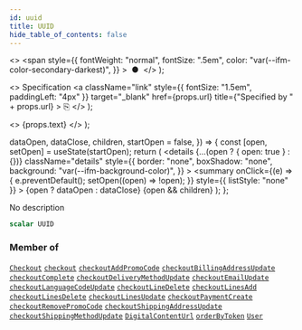 ```yaml
---
id: uuid
title: UUID
hide_table_of_contents: false
---
```


  <>
    <span
      style={{
        fontWeight: "normal",
        fontSize: ".5em",
        color: "var(--ifm-color-secondary-darkest)",
      }}
    >
      &nbsp;●&nbsp;
    </span>
  </>
);

  <>
    Specification
    <a
      className="link"
      style={{ fontSize: "1.5em", paddingLeft: "4px" }}
      target="\_blank"
      href={props.url}
      title={"Specified by " + props.url}
    >
      ⎘
    </a>
  </>
);

  <>
    <span className={props.class}>{props.text}</span>
  </>
);


  dataOpen,
  dataClose,
  children,
  startOpen = false,
}) => {
  const [open, setOpen] = useState(startOpen);
  return (
    <details
      {...(open ? { open: true } : {})}
      className="details"
      style={{
        border: "none",
        boxShadow: "none",
        background: "var(--ifm-background-color)",
      }}
    >
      <summary
        onClick={(e) => {
          e.preventDefault();
          setOpen((open) => !open);
        }}
        style={{ listStyle: "none" }}
      >
        {open ? dataOpen : dataClose}
      </summary>
      {open && children}
    </details>
  );
};

No description

```graphql
scalar UUID
```

### Member of

[`Checkout`](../../../api-storefront/checkout/objects/checkout) <Badge class="badge badge--secondary" text="object"/><Bullet />[`checkout`](../../../api-storefront/checkout/queries/checkout) <Badge class="badge badge--secondary" text="query"/><Bullet />[`checkoutAddPromoCode`](../../../api-storefront/checkout/mutations/checkout-add-promo-code) <Badge class="badge badge--secondary" text="mutation"/><Bullet />[`checkoutBillingAddressUpdate`](../../../api-storefront/checkout/mutations/checkout-billing-address-update) <Badge class="badge badge--secondary" text="mutation"/><Bullet />[`checkoutComplete`](../../../api-storefront/checkout/mutations/checkout-complete) <Badge class="badge badge--secondary" text="mutation"/><Bullet />[`checkoutDeliveryMethodUpdate`](../../../api-storefront/checkout/mutations/checkout-delivery-method-update) <Badge class="badge badge--secondary" text="mutation"/><Bullet />[`checkoutEmailUpdate`](../../../api-storefront/checkout/mutations/checkout-email-update) <Badge class="badge badge--secondary" text="mutation"/><Bullet />[`checkoutLanguageCodeUpdate`](../../../api-storefront/checkout/mutations/checkout-language-code-update) <Badge class="badge badge--secondary" text="mutation"/><Bullet />[`checkoutLineDelete`](../../../api-storefront/checkout/mutations/checkout-line-delete) <Badge class="badge badge--secondary" text="mutation"/><Bullet />[`checkoutLinesAdd`](../../../api-storefront/checkout/mutations/checkout-lines-add) <Badge class="badge badge--secondary" text="mutation"/><Bullet />[`checkoutLinesDelete`](../../../api-storefront/checkout/mutations/checkout-lines-delete) <Badge class="badge badge--secondary" text="mutation"/><Bullet />[`checkoutLinesUpdate`](../../../api-storefront/checkout/mutations/checkout-lines-update) <Badge class="badge badge--secondary" text="mutation"/><Bullet />[`checkoutPaymentCreate`](../../../api-storefront/checkout/mutations/checkout-payment-create) <Badge class="badge badge--secondary" text="mutation"/><Bullet />[`checkoutRemovePromoCode`](../../../api-storefront/checkout/mutations/checkout-remove-promo-code) <Badge class="badge badge--secondary" text="mutation"/><Bullet />[`checkoutShippingAddressUpdate`](../../../api-storefront/checkout/mutations/checkout-shipping-address-update) <Badge class="badge badge--secondary" text="mutation"/><Bullet />[`checkoutShippingMethodUpdate`](../../../api-storefront/checkout/mutations/checkout-shipping-method-update) <Badge class="badge badge--secondary" text="mutation"/><Bullet />[`DigitalContentUrl`](../../../api-storefront/products/objects/digital-content-url) <Badge class="badge badge--secondary" text="object"/><Bullet />[`orderByToken`](../../../api-storefront/orders/queries/order-by-token) <Badge class="badge badge--secondary" text="query"/><Bullet />[`User`](../../../api-storefront/users/objects/user) <Badge class="badge badge--secondary" text="object"/>
